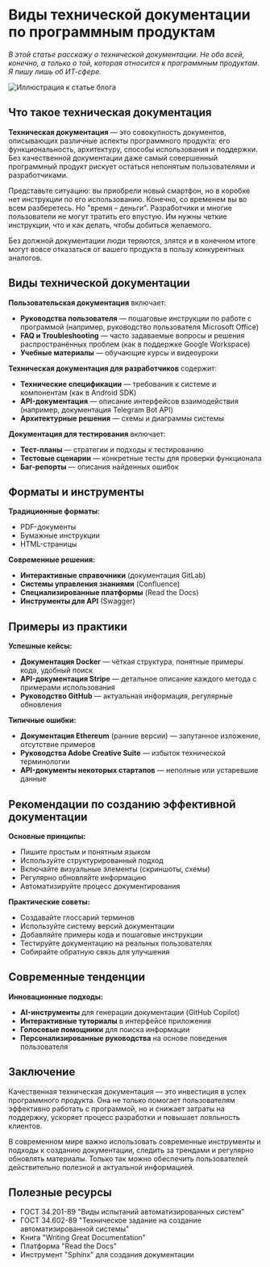 # Виды технической документации по программным продуктам

*В этой статье расскажу о технической документации. Не обо всей, конечно, а только о той, которая относится к программным продуктам. Я пишу лишь об ИТ-сфере.*

![Иллюстрация к статье блога](../../images/blog/blog-img-002.png)

## Что такое техническая документация

**Техническая документация** — это совокупность документов, описывающих различные аспекты программного продукта: его функциональность, архитектуру, способы использования и поддержки. Без качественной документации даже самый совершенный программный продукт рискует остаться непонятым пользователями и разработчиками.

Представьте ситуацию: вы приобрели новый смартфон, но в коробке нет инструкции по его использованию. Конечно, со временем вы во всем разберетесь. Но "время – деньги". Разработчики и многие пользователи не могут тратить его впустую. Им нужны четкие инструкции, что и как делать, чтобы добиться желаемого.

Без должной документации люди теряются, злятся и в конечном итоге могут вовсе отказаться от вашего продукта в пользу конкурентных аналогов.

## Виды технической документации

**Пользовательская документация** включает:
* **Руководства пользователя** — пошаговые инструкции по работе с программой (например, руководство пользователя Microsoft Office)
* **FAQ и Troubleshooting** — часто задаваемые вопросы и решения распространённых проблем (как в поддержке Google Workspace)
* **Учебные материалы** — обучающие курсы и видеоуроки

**Техническая документация для разработчиков** содержит:
* **Технические спецификации** — требования к системе и компонентам (как в Android SDK)
* **API-документация** — описание интерфейсов взаимодействия (например, документация Telegram Bot API)
* **Архитектурные решения** — схемы и диаграммы системы

**Документация для тестирования** включает:
* **Тест-планы** — стратегии и подходы к тестированию
* **Тестовые сценарии** — конкретные тесты для проверки функционала
* **Баг-репорты** — описания найденных ошибок

## Форматы и инструменты

**Традиционные форматы:**
* PDF-документы
* Бумажные инструкции
* HTML-страницы

**Современные решения:**
* **Интерактивные справочники** (документация GitLab)
* **Системы управления знаниями** (Confluence)
* **Специализированные платформы** (Read the Docs)
* **Инструменты для API** (Swagger)

## Примеры из практики

**Успешные кейсы:**
* **Документация Docker** — чёткая структура, понятные примеры кода, удобный поиск
* **API-документация Stripe** — детальное описание каждого метода с примерами использования
* **Руководство GitHub** — актуальная информация, регулярные обновления

**Типичные ошибки:**
* **Документация Ethereum** (ранние версии) — запутанное изложение, отсутствие примеров
* **Руководства Adobe Creative Suite** — избыток технической терминологии
* **API-документы некоторых стартапов** — неполные или устаревшие данные

## Рекомендации по созданию эффективной документации

**Основные принципы:**
* Пишите простым и понятным языком
* Используйте структурированный подход
* Включайте визуальные элементы (скриншоты, схемы)
* Регулярно обновляйте информацию
* Автоматизируйте процесс документирования

**Практические советы:**
* Создавайте глоссарий терминов
* Используйте систему версий документации
* Добавляйте примеры кода и пошаговые инструкции
* Тестируйте документацию на реальных пользователях
* Собирайте обратную связь для улучшения

## Современные тенденции

**Инновационные подходы:**
* **AI-инструменты** для генерации документации (GitHub Copilot)
* **Интерактивные туториалы** в интерфейсе приложения
* **Голосовые помощники** для поиска информации
* **Персонализированные руководства** на основе поведения пользователя

## Заключение

Качественная техническая документация — это инвестиция в успех программного продукта. Она не только помогает пользователям эффективно работать с программой, но и снижает затраты на поддержку, ускоряет процесс разработки и повышает лояльность клиентов.

В современном мире важно использовать современные инструменты и подходы к созданию документации, следить за трендами и регулярно обновлять материалы. Только так можно обеспечить пользователей действительно полезной и актуальной информацией.

## Полезные ресурсы

* ГОСТ 34.201-89 "Виды испытаний автоматизированных систем"
* ГОСТ 34.602-89 "Техническое задание на создание автоматизированной системы"
* Книга "Writing Great Documentation"
* Платформа "Read the Docs"
* Инструмент "Sphinx" для создания документации
